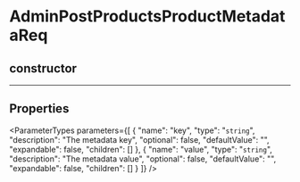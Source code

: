 
# AdminPostProductsProductMetadataReq

## constructor

___

## Properties

<ParameterTypes parameters={[
  {
    "name": "key",
    "type": "`string`",
    "description": "The metadata key",
    "optional": false,
    "defaultValue": "",
    "expandable": false,
    "children": []
  },
  {
    "name": "value",
    "type": "`string`",
    "description": "The metadata value",
    "optional": false,
    "defaultValue": "",
    "expandable": false,
    "children": []
  }
]} />
